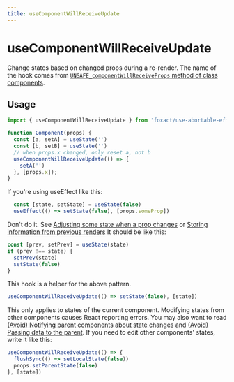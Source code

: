```yaml
---
title: useComponentWillReceiveUpdate
---
```


# useComponentWillReceiveUpdate


<ExportMetaInfo />

Change states based on changed props during a re-render. The name of the hook comes from [`UNSAFE_componentWillReceiveProps` method of class components](https://react.dev/reference/react/Component#unsafe_componentwillreceiveprops).

## Usage

```js
import { useComponentWillReceiveUpdate } from 'foxact/use-abortable-effect';

function Component(props) {
  const [a, setA] = useState('')
  const [b, setB] = useState('')
  // when props.x changed, only reset a, not b
  useComponentWillReceiveUpdate(() => {
    setA('')
  }, [props.x]);
}
```

If you're using useEffect like this:

```js
  const [state, setState] = useState(false)
  useEffect(() => setState(false), [props.someProp])
```

Don't do it. See [Adjusting some state when a prop changes](https://react.dev/learn/you-might-not-need-an-effect#adjusting-some-state-when-a-prop-changes) or [Storing information from previous renders](https://react.dev/reference/react/useState#storing-information-from-previous-renders)
It should be like this:
```js
const [prev, setPrev] = useState(state)
if (prev !== state) {
  setPrev(state)
  setState(false)
}
```

This hook is a helper for the above pattern.

```js
useComponentWillReceiveUpdate(() => setState(false), [state])
```

This only applies to states of the current component.
Modifying states from other components causes React reporting errors.
You may also want to read [(Avoid) Notifying parent components about state changes](https://react.dev/learn/you-might-not-need-an-effect#notifying-parent-components-about-state-changes) and [(Avoid) Passing data to the parent](https://react.dev/learn/you-might-not-need-an-effect#passing-data-to-the-parent).
If you need to edit other components' states, write it like this:

```js
useComponentWillReceiveUpdate(() => {
  flushSync(() => setLocalState(false))
  props.setParentState(false)
}, [state])
```
